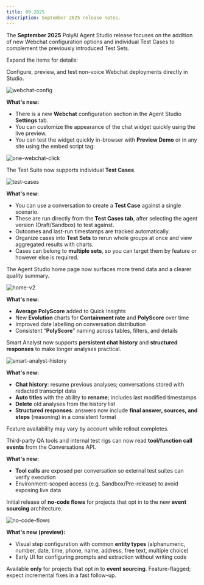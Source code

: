 ```yaml
---
title: 09.2025
description: September 2025 release notes.
---
```


The **September 2025** PolyAI Agent Studio release focuses on the addition of new Webchat configuration options and individual Test Cases
to complement the previously introduced Test Sets.

Expand the items for details:

<AccordionGroup>

<Accordion title="Webchat configuration" icon="comments" id="webchat-config">

Configure, preview, and test non-voice Webchat deployments directly in Studio.

![webchat-config](/images/release-notes/2509/webchat.png)

**What's new:**
- There is a new **Webchat** configuration section in the Agent Studio **Settings** tab.
- You can customize the appearance of the chat widget quickly using the live preview.
- You can test the widget quickly in-browser with **Preview Demo** or in any site using the embed script tag:

![one-webchat-click](/images/release-notes/2509/script-tag.png)

</Accordion>

<Accordion title="Test cases" icon="vial" id="test-cases">

The Test Suite now supports individual **Test Cases**.

![test-cases](/images/release-notes/2509/test-case.png)

**What's new:**
- You can use a conversation to create a **Test Case** against a single scenario.
- These are run directly from the **Test Cases tab**, after selecting the agent version (Draft/Sandbox) to test against.
- Outcomes and last-run timestamps are tracked automatically.
- Organize cases into **Test Sets** to rerun whole groups at once and view aggregated results with charts.
- Cases can belong to **multiple sets**, so you can target them by feature or however else is required.

</Accordion>

<Accordion title="Home page updates" icon="house" id="home-page-v2">

The Agent Studio home page now surfaces more trend data and a clearer quality summary.

![home-v2](/images/release-notes/2509/home-v2.png)

**What's new:**
- **Average PolyScore** added to Quick Insights
- New **Evolution** charts for **Containment rate** and **PolyScore** over time
- Improved date labelling on conversation distribution
- Consistent “**PolyScore**” naming across tables, filters, and details

</Accordion>

<Accordion title="Smart Analyst: chat history + structured answers" icon="comments-question" id="smart-analyst-history">

Smart Analyst now supports **persistent chat history** and **structured responses** to make longer analyses practical.

![smart-analyst-history](/images/release-notes/2509/smart-analyst-history.png)

**What's new:**
- **Chat history**: resume previous analyses; conversations stored with redacted transcript data
- **Auto titles** with the ability to **rename**; includes last modified timestamps
- **Delete** old analyses from the history list
- **Structured responses**: answers now include **final answer, sources, and steps** (reasoning) in a consistent format

<Warning>Feature availability may vary by account while rollout completes.</Warning>

</Accordion>

<Accordion title="Conversations API: tool calls" icon="brackets-curly" id="conversations-api-tool-calls">

Third-party QA tools and internal test rigs can now read **tool/function call events** from the Conversations API.

**What's new:**
- **Tool calls** are exposed per conversation so external test suites can verify execution
- Environment-scoped access (e.g. Sandbox/Pre-release) to avoid exposing live data

</Accordion>

<Accordion title="No-code flows (v1 preview)" icon="diagram-project" id="no-code-flows-v1">

Initial release of **no-code flows** for projects that opt in to the new **event sourcing** architecture.

![no-code-flows](/images/release-notes/2509/no-code-flows.png)

**What's new (preview):**
- Visual step configuration with common **entity types** (alphanumeric, number, date, time, phone, name, address, free text, multiple choice)
- Early UI for configuring prompts and extraction without writing code

<Warning>Available **only** for projects that opt in to **event sourcing**. Feature-flagged; expect incremental fixes in a fast follow-up.</Warning>

</Accordion>

</AccordionGroup>